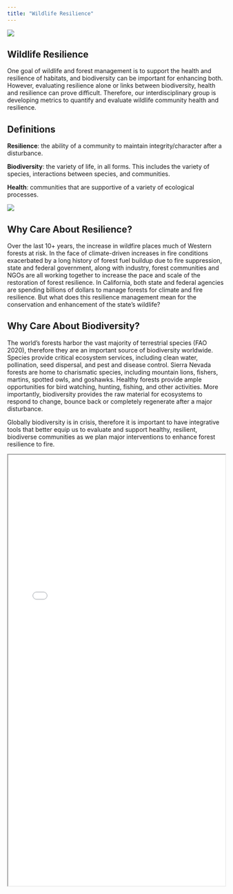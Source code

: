 ```yaml
---
title: "Wildlife Resilience"
---
```


::: column-screen
![](images/IMG_6851.png){fig-align="center"}
:::

## Wildlife Resilience

One goal of wildlife and forest management is to support the health and resilience of habitats, and biodiversity can be important for enhancing both. However, evaluating resilience alone or links between biodiversity, health and resilience can prove difficult. Therefore, our interdisciplinary group is developing metrics to quantify and evaluate wildlife community health and resilience.

::: callout-tip
## Definitions

**Resilience**: the ability of a community to maintain integrity/character after a disturbance.

**Biodiversity**: the variety of life, in all forms. This includes the variety of species, interactions between species, and communities.

**Health**: communities that are supportive of a variety of ecological processes.
:::

::: column-screen
![](images/Roopnarine_Angielczyk_2016_Resilience_Image.png){fig-align="center"}
:::

## Why Care About Resilience?

Over the last 10+ years, the increase in wildfire places much of Western forests at risk. In the face of climate-driven increases in fire conditions exacerbated by a long history of forest fuel buildup due to fire suppression, state and federal government, along with industry, forest communities and NGOs are all working together to increase the pace and scale of the restoration of forest resilience. In California, both state and federal agencies are spending billions of dollars to manage forests for climate and fire resilience. But what does this resilience management mean for the conservation and enhancement of the state's wildlife?

## Why Care About Biodiversity?

The world's forests harbor the vast majority of terrestrial species (FAO 2020), therefore they are an important source of biodiversity worldwide. Species provide critical ecosystem services, including clean water, pollination, seed dispersal, and pest and disease control. Sierra Nevada forests are home to charismatic species, including mountain lions, fishers, martins, spotted owls, and goshawks. Healthy forests provide ample opportunities for bird watching, hunting, fishing, and other activities. More importantly, biodiversity provides the raw material for ecosystems to respond to change, bounce back or completely regenerate after a major disturbance.

Globally biodiversity is in crisis, therefore it is important to have integrative tools that better equip us to evaluate and support healthy, resilient, biodiverse communities as we plan major interventions to enhance forest resilience to fire.

<iframe src="pdf/Metrics_Wildlife_Community_Resilience_Summary.pdf" width="100%" height="1000px">

